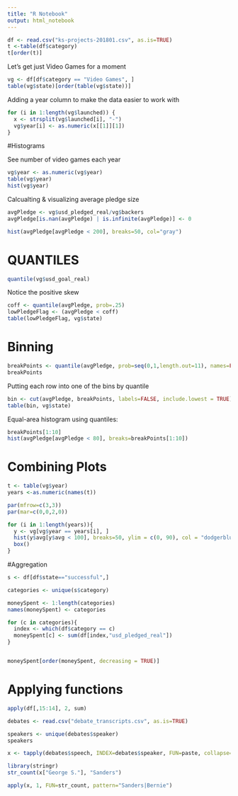 ```yaml
---
title: "R Notebook"
output: html_notebook
---
```


```r
df <- read.csv("ks-projects-201801.csv", as.is=TRUE)
t <-table(df$category)
t[order(t)]
```

Let's get just Video Games for a moment

```r
vg <- df[df$category == "Video Games", ]
table(vg$state)[order(table(vg$state))]
```

Adding a year column to make the data easier to work with
```r
for (i in 1:length(vg$launched)) {
  x <- strsplit(vg$launched[i], "-")
  vg$year[i] <- as.numeric(x[[1]][1])
}
```


#Histograms

See number of video games each year
```r
vg$year <- as.numeric(vg$year)
table(vg$year)
hist(vg$year)
```

Calcualting & visualizing average pledge size
```r
avgPledge <- vg$usd_pledged_real/vg$backers
avgPledge[is.nan(avgPledge) | is.infinite(avgPledge)] <- 0

hist(avgPledge[avgPledge < 200], breaks=50, col="gray")
```



# QUANTILES

```r
quantile(vg$usd_goal_real)
```

Notice the positive skew


```r
coff <- quantile(avgPledge, prob=.25)
lowPledgeFlag <- (avgPledge < coff)
table(lowPledgeFlag, vg$state)
```


# Binning
```r
breakPoints <- quantile(avgPledge, prob=seq(0,1,length.out=11), names=FALSE)
breakPoints
```

Putting each row into one of the bins by quantile
```r
bin <- cut(avgPledge, breakPoints, labels=FALSE, include.lowest = TRUE)
table(bin, vg$state)
```

Equal-area histogram using quantiles:
```r
breakPoints[1:10]
hist(avgPledge[avgPledge < 80], breaks=breakPoints[1:10])
```



# Combining Plots

```r
t <- table(vg$year)
years <-as.numeric(names(t))

par(mfrow=c(3,3))
par(mar=c(0,0,2,0))

for (i in 1:length(years)){
  y <- vg[vg$year == years[i], ]
  hist(y$avg[y$avg < 100], breaks=50, ylim = c(0, 90), col = "dodgerblue", main=paste("Average pledges in", years[i]), xlab="", ylab="", axes = FALSE)
  box()
}

```



#Aggregation

```r
s <- df[df$state=="successful",]

categories <- unique(s$category)

moneySpent <- 1:length(categories)
names(moneySpent) <- categories

for (c in categories){
  index <- which(df$category == c)
  moneySpent[c] <- sum(df[index,"usd_pledged_real"])
}


moneySpent[order(moneySpent, decreasing = TRUE)]

```

# Applying functions

```r
apply(df[,15:14], 2, sum)

```

```r
debates <- read.csv("debate_transcripts.csv", as.is=TRUE)
```

```r
speakers <- unique(debates$speaker)
speakers
```

```r
x <- tapply(debates$speech, INDEX=debates$speaker, FUN=paste, collapse=" ")

library(stringr)
str_count(x["George S."], "Sanders")

apply(x, 1, FUN=str_count, pattern="Sanders|Bernie")

```





